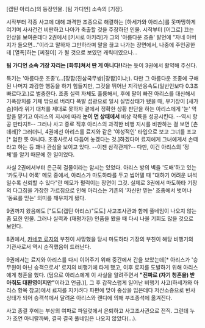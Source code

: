 [캡틴 아리스]의 등장인물. [팀 가디언] 소속의 [기장]. 

시작부터 각종 사고에 대해 과격한 조종으로 해결하는 [하세가와 아리스]를 못마땅하게 여기며 사사건건 비판하고 나아가 축출할 것을 주장하던 인물. 시작부터 [어그로] 끄는 인상을 보여준데다 2권에서 [키시로 아키라]가 그의 '아름다운 조종' 발언에 "자네 아버지가 들으면..."이라고 말하자 그만하라며 말을 끊고 나가는 장면에서, 나중에 주인공한테 [열폭]하는 [찌질이] 가 될 것으로 보였던 캐릭터였으나... 

'''팀 가디언 소속 기장 자리는 [화투]쳐서 딴 게 아니다!!'''라는 듯이 3권에서 활약해 주신다. 

특기는 '아름다운 조종'(...[장합(진삼국무쌍)|장합]이냐;). 다만 그 아름다운 조종에 구애된 나머지 과감한 행동을 하기 힘들지만, 그것을 뛰어난 지각반응속도(일반인보다 0.3초 빠르다고.)로 벌충한다. 조종 실력 자체도 훌륭해서, 후에 팔이 빠진 아리스를 대신해서 기폭장치를 기체 밖으로 버리다 폭발 섬광으로 일시 실명상태가 됐을 때, 부기장이 [새가슴]이라 위기 대처를 제대로 못하자 곁에서 정확한 상황 판단을 하는 아리스에게 '눈' 역할을 맡기고 아리스의 지시에 따라 '''눈이 먼 상태에서''' 비상 착륙을 성공시킨다. --역시 항공 판타지!!-- 그러나 사고 종료 직후 아리스의 과격한 비행 지시를 비판하는 걸 보면 [츤데레]? 그러더니, 4권에선 아리스를 료지와 같은 '야성적인' 타입으로 보고 그녀를 조교[* 엄한 뜻 아니다. 조종사로서 다듬어 놓겠다는 것.]하겠다며 료지에게 그녀에게서 손떼라고 하는 등 꽤나 관심을 보이고 있다. --이젠 삼각관계?-- 다만, 이건 아리스의 '정체'를 알기 때문에 한 일이었다. 

사실 2권에서부터 은근히 걸물이라는 암시는 있었다. 아리스 방의 벽을 '도배'하고 있는 '카도쿠니 어록' 메모 중에서, 아리스가 마도하타를 두고 씹어댈 때 "대하기 어려운 녀석일수록 신뢰할 수 있다"란  메모가 펄럭이는 장면이 그것. 실제로 3권에서 마도하타 기장의 다그침을 가장한 가르침으로 인해 아리스는 기존의 '자신만 믿는' 조종에서 벗어나 '동료를 믿는' 의미를 깨우치게 됐다. 

9권까지 왔음에도 ["도도(캡틴 아리스)"도도] 사고조사관과 함께 풀네임이 나오지 않는 좀 묘한 인물. 그러나 실력과 (재평가된) 인품을 봤을 때 다시 나올 기회도 많을 것으로 보인다. 

8권에서, [[카네코 료지]]의 부친이 사망했을 당시 마도하타 기장의 부친이 해당 비행기의 기관사로서 역시 순직했음이 드러난다.

9권에서는 료지와 아리스를 다시 이어주기 위해 중간에서 간을 보았는데[* 아리스가 '승무원이 아닌 승객으로서' 료지의 비행기에 타게 했고, 이후 료지를 도발하기 위해 아리스에게 청혼을 했다. (덤으로 아리스에게 이 사실을 알려주면서 '''"진짜로 (자기 청혼을) 받아줘도 대환영이지만"'''이라고 언급.)], 그 후 갑작스럽게 일어난 비행기 사고(하세가와 아리스 항목 참고)에서 료지를 지키려다 파편에 맞아 중상을 입은데다 저산소증으로 빈사상태가 되어 승객석에서 달려온 아리스와 랜디에 의해 부조종석에 옮겨진다. 

사고 종결 후에는 부상의 여파로 파일럿에서 은퇴하고 사고조사관으로 전직. 그런데 누가 조연 아니랄까봐, 결국 결국 풀네임은 나오지 않았다(...).
